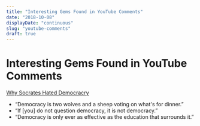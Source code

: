 ```yaml
---
title: "Interesting Gems Found in YouTube Comments"
date: "2018-10-08"
displayDate: "continuous"
slug: "youtube-comments"
draft: true
---
```


# Interesting Gems Found in YouTube Comments

[Why Socrates Hated Democracry](https://www.youtube.com/watch?v=fLJBzhcSWTk)

- &ldquo;Democracy is two wolves and a sheep voting on what's for dinner.&rdquo;
- &ldquo;If [you] do not question democracy, it is not democracy.&rdquo;
- &ldquo;Democracy is only ever as effective as the education that surrounds it.&rdquo;
